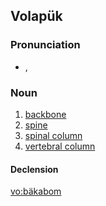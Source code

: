 ==Volapük==

===Pronunciation===
* {{IPA|[bɛkaˈbom]|lang=vo}}, {{SAMPA|[bEka"bom]}}

===Noun===
{{infl|vo|noun}}

# [[backbone]]
# [[spine]]
# [[spinal column]]
# [[vertebral column]]

====Declension====
{{vo-decl-noun}}

[[vo:bäkabom]]
